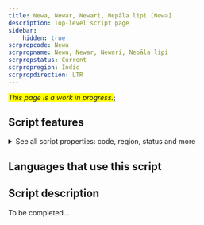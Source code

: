 ```yaml
---
title: Newa, Newar, Newari, Nepāla lipi [Newa]
description: Top-level script page
sidebar:
    hidden: true
scrpropcode: Newa
scrpropname: Newa, Newar, Newari, Nepāla lipi
scrpropstatus: Current
scrpropregion: Indic
scrpropdirection: LTR
---
```


<span style='background-color:yellow'>_This page is a work in progress._</span>;


## Script features

<details>
<summary> See all script properties: code, region, status and more</summary>
<ScriptInfo />
</details>

## Languages that use this script

<WsList script='Newa' wsMax='5' />

## Script description

To be completed...

